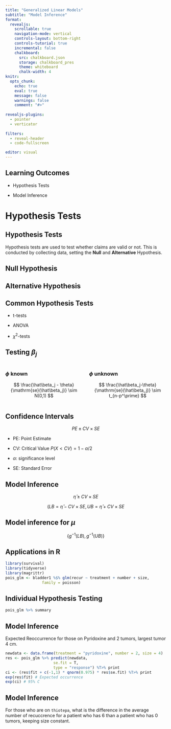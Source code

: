 ```yaml
---
title: "Generalized Linear Models"
subtitle: "Model Inference"
format:
  revealjs:
    scrollable: true
    navigation-mode: vertical
    controls-layout: bottom-right
    controls-tutorial: true
    incremental: false 
    chalkboard:
      src: chalkboard.json
      storage: chalkboard_pres
      theme: whiteboard
      chalk-width: 4
knitr:
  opts_chunk: 
    echo: true
    eval: true
    message: false
    warnings: false
    comment: "#>" 
    
revealjs-plugins:
  - pointer
  - verticator
  
filters: 
  - reveal-header
  - code-fullscreen

editor: visual
---
```


## Learning Outcomes

-   Hypothesis Tests

-   Model Inference

# Hypothesis Tests

## Hypothesis Tests

Hypothesis tests are used to test whether claims are valid or not. This is conducted by collecting data, setting the **Null** and **Alternative** Hypothesis.

## Null Hypothesis

## Alternative Hypothesis

## Common Hypothesis Tests

-   t-tests

-   ANOVA

-   $\chi^2$-tests

## Testing $\beta_j$

::: columns
::: {.column width="50%"}
### $\phi$ known

$$
\frac{\hat\beta_j - \theta}{\mathrm{se}(\hat\beta_j)} \sim N(0,1)
$$
:::

::: {.column width="50%"}
### $\phi$ unknown

$$
\frac{\hat\beta_j-\theta}{\mathrm{se}(\hat\beta_j)} \sim t_{n-p^\prime}
$$
:::
:::

## Confidence Intervals

$$
PE \pm CV \times SE
$$

-   PE: Point Estimate

-   CV: Critical Value $P(X<CV) = 1-\alpha/2$

-   $\alpha$: significance level

-   SE: Standard Error

## Model Inference

$$
\hat\eta \pm CV\times SE
$$

$$
(LB = \hat\eta - CV\times SE, UB = \hat\eta + CV\times SE
$$

## Model inference for $\mu$

$$
\{g^{-1}(LB), g^{-1}(UB)\}
$$

## Applications in R

```r
library(survival)
library(tidyverse)
library(magrittr)
pois_glm <- bladder1 %$% glm(recur ~ treatment + number + size, 
                family = poisson)


```

## Individual Hypothesis Testing

```r
pois_glm %>% summary
```

## Model Inference

Expected Reoccurrence for those on Pyridoxine and 2 tumors, largest tumor 4 cm.

```r
newdata <- data.frame(treatment = "pyridoxine", number = 2, size = 4)
res <- pois_glm %>% predict(newdata, 
                     se.fit = T, 
                     type = "response") %T>% print
ci <- (res$fit + c(-1,1) * qnorm(0.975) * res$se.fit) %T>% print
exp(res$fit) # Expected occurrence
exp(ci) # 95% C
```

## Model Inference

For those who are on `thiotepa`, what is the difference in the average number of recuccrence for a patient who has 6 than a patient who has 0 tumors, keeping size constant.
